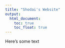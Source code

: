 ```yaml
---
title: "Shodai's Website"
output: 
  html_document:
    toc: true
    toc_float: true
---
```

Here's some text




